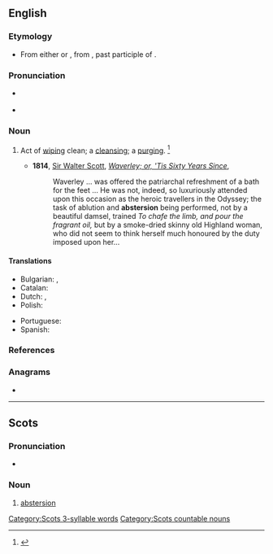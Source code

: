 {{also|abstersión}}
==English==

===Etymology===
* From either {{der|en|fro|-}} or {{der|en|ML.|abstertion}}, from {{der|en|la|abstersus}}, past participle of {{m|la|abstergēo||I wipe off or away}}.

===Pronunciation===
* {{a|RP}} {{IPA|en|/æbˈstɜː.ʒn̩/}}
* {{a|US}} {{IPA|en|/æbˈstɝ.ʒn̩/|/əbˈstɝ.ʒn̩/|/æbˈstɝ.ʃn̩/|/əbˈstɝ.ʃn̩/}}

===Noun===
{{en-noun|~}}

# {{lb|en|archaic}} Act of [[wiping]] clean; a [[cleansing]]; a [[purging]]. {{defdate|First attested around 1350 to 1470.}}<ref name=SOED>{{R:SOED5|page=9}}</ref>
#* '''1814''', [[w:Walter Scott|Sir Walter Scott]], ''[[w:Waverley (novel)|Waverley; or, 'Tis Sixty Years Since]]'',
#*: Waverley ... was offered the patriarchal refreshment of a bath for the feet ... He was not, indeed, so luxuriously attended upon this occasion as the heroic travellers in the Odyssey; the task of ablution and '''abstersion''' being performed, not by a beautiful damsel, trained ''To chafe the limb, and pour the fragrant oil,'' but by a smoke-dried skinny old Highland woman, who did not seem to think herself much honoured by the duty imposed upon her...

====Translations====
{{trans-top|the act of cleaning}}
* Bulgarian: {{t+|bg|прочистване|n}}, {{t|bg|промиване|n}}
* Catalan: {{t|ca|abstersió|f}}
* Dutch: {{t+|nl|reiniging|f}}, {{t+|nl|zuivering|f}}
* Polish: {{t+|pl|czyszczenie}}
{{trans-mid}}
* Portuguese: {{t|pt|abstersão|f}}
* Spanish: {{t+|es|abstersión|f}}
{{trans-bottom}}

===References===
<references/>

===Anagrams===
* {{anagrams|en|a=abeinorsst|botanisers}}

----

==Scots==

===Pronunciation===
* {{IPA|sco|/əbˈstɛrʃən/}}

===Noun===
{{sco-noun}}

# [[abstersion#English|abstersion]]

[[Category:Scots 3-syllable words]]
[[Category:Scots countable nouns]]